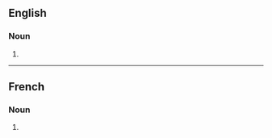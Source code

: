 ==English==

===Noun===
{{head|en|noun form}}

# {{plural of|en|imitation}}

----

==French==

===Noun===
{{head|fr|noun plural form|g=f}}

# {{plural of|fr|imitation}}